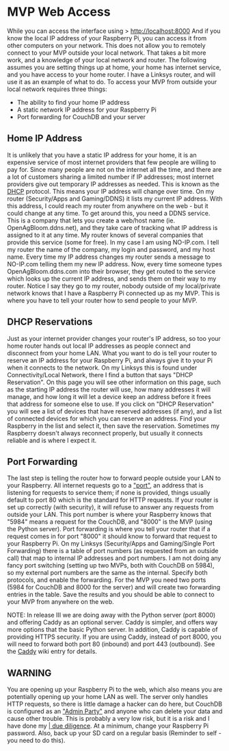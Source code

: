 = MVP Web Access =
While you can access the interface using 
> http://localhost:8000
And if you know the local IP address of your Raspberry Pi, you can access it from other computers on your network.
This does not allow you to remotely connect to your MVP outside your local network.  That takes a bit more work, and a knowledge of your local network and router.  The following assumes you are setting things up at home, your home has internet service, and you have access to your home router.
I have a Linksys router, and will use it as an example of what to do.
To access your MVP from outside your local network requires three things:
* The ability to find your home IP address
* A static network IP address for your Raspberry Pi
* Port forwarding for CouchDB and your server

== Home IP Address ==
It is unlikely that you have a static IP address for your home, it is an expensive service of most internet providers that few people are willing to pay for.  Since many people are not on the internet all the time, and there are a lot of customers sharing a limited number if IP addresses; most internet providers give out temporary IP addresses as needed.  This is known as the [https://en.wikipedia.org/wiki/Dynamic_Host_Configuration_Protocol DHCP] protocol.  This means your IP address will change over time.  On my router (Security/Apps and Gaming/DDNS) it lists my current IP address.  With this address, I could reach my router from anywhere on the web - but it could change at any time.
To get around this, you need a DDNS service.  This is a company that lets you create a web/host name (ie. OpenAgBloom.ddns.net), and they take care of tracking what IP address is assigned to it at any time.  My router knows of several companies that provide this service (some for free).  In my case I am using NO-IP.com.  I tell my router the name of the company, my login and password, and my host name.  Every time my IP address changes my router sends a message to NO-IP.com telling them my new IP address.
Now, every time someone types OpenAgBloom.ddns.com into their browser, they get routed to the service which looks up the current IP address, and sends them on their way to my router.  Notice I say they go to my router, nobody outside of my local/private network knows that I have a Raspberry Pi connected up as my MVP.  This is where you have to tell your router how to send people to your MVP.

== DHCP Reservations ==
Just as your internet provider changes your router's IP address, so too your home router hands out local IP addresses as people connect and disconnect from your home LAN.  What you want to do is tell your router to reserve an IP address for your Raspberry Pi, and always give it to your Pi when it connects to the network.  On my Linksys this is found under Connectivity/Local Network, there I find a button that says "DHCP Reservation".  On this page you will see other information on this page, such as the starting IP address the router will use, how many addresses it will manage, and how long it will let a device keep an address before it frees that address for someone else to use.
If you click on "DHCP Reservation" you will see a list of devices that have reserved addresses (if any), and a list of connected devices for which you can reserve an address.  Find your Raspberry in the list and select it, then save the reservation.  Sometimes my Raspberry doesn't always reconnect properly, but usually it connects reliable and is where I expect it.

== Port Forwarding ==
The last step is telling the router how to forward people outside your LAN to your Raspberry.  All internet requests go to a [https://en.wikipedia.org/wiki/Port_(computer_networking) "port"], an address that is listening for requests to service them; if none is provided, things usually default to port 80 which is the standard for HTTP requests.  If your router is set up correctly (with security), it will refuse to answer any requests from outside your LAN.  This port number is where your Raspberry knows that "5984" means a request for the CouchDB, and "8000" is the MVP (using the Python server).
Port forwarding is where you tell your router that if a request comes in for port "8000" it should know to forward that request to your Raspberry Pi.  On my Linksys (Security/Apps and Gaming/Single Port Forwarding) there is a table of port numbers (as requested from an outside call) that map to internal IP addresses and port numbers.  I am not doing any fancy port switching (setting up two MVPs, both with CouchDB on 5984), so my external port numbers are the same as the internal.  Specify both protocols, and enable the forwarding.
For the MVP you need two ports (5984 for CouchDB and 8000 for the server) and will create two forwarding entries in the table.  Save the results and you should be able to connect to your MVP from anywhere on the web.

NOTE: In release III we are doing away with the Python server (port 8000) and offering Caddy as an optional server.  Caddy is simpler, and offers way more options that the basic Python server.  In addition, Caddy is capable of providing HTTPS security.  If you are using Caddy, instead of port 8000, you will need to forward both port 80 (inbound) and port 443 (outbound).  See the [[Web_Server | Caddy]] wiki entry for details.

== WARNING ==
You are opening up your Raspberry Pi to the web, which also means you are potentially opening up your home LAN as well.  The server only handles HTTP requests, so there is little damage a hacker can do here, but CouchDB is configured as an [http://forum.openag.media.mit.edu/t/security-ending-the-admin-party/1175 "Admin Party"] and anyone who can delete your data and cause other trouble.  This is probably a very low risk, but it is a risk and I have done my [https://github.com/webbhm/OpenAg-MVP-II/blob/master/HomerSimpsonClause.md | due diligence].
At a minimum, change your Raspberry Pi password.  Also, back up your SD card on a regular basis (Reminder to self - you need to do this).